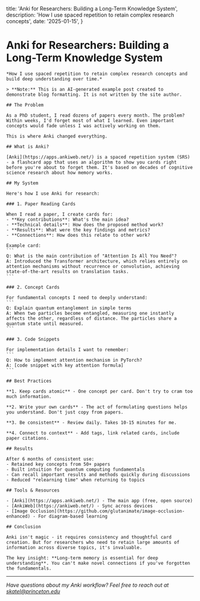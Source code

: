 
  title: 'Anki for Researchers: Building a Long-Term Knowledge System',
  description: 'How I use spaced repetition to retain complex research concepts',
  date: '2025-01-15',
}

<BlogLayout date="January 15, 2025">

# Anki for Researchers: Building a Long-Term Knowledge System

    *How I use spaced repetition to retain complex research concepts and build deep understanding over time.*

    > **Note:** This is an AI-generated example post created to demonstrate blog formatting. It is not written by the site author.

    ## The Problem

    As a PhD student, I read dozens of papers every month. The problem? Within weeks, I'd forget most of what I learned. Even important concepts would fade unless I was actively working on them.

    This is where Anki changed everything.

    ## What is Anki?

    [Anki](https://apps.ankiweb.net/) is a spaced repetition system (SRS) - a flashcard app that uses an algorithm to show you cards right before you're about to forget them. It's based on decades of cognitive science research about how memory works.

    ## My System

    Here's how I use Anki for research:

    ### 1. Paper Reading Cards

    When I read a paper, I create cards for:
    - **Key contributions**: What's the main idea?
    - **Technical details**: How does the proposed method work?
    - **Results**: What were the key findings and metrics?
    - **Connections**: How does this relate to other work?

    Example card:
    ```
    Q: What is the main contribution of "Attention Is All You Need"?
    A: Introduced the Transformer architecture, which relies entirely on 
    attention mechanisms without recurrence or convolution, achieving 
    state-of-the-art results on translation tasks.
    ```

    ### 2. Concept Cards

    For fundamental concepts I need to deeply understand:
    ```
    Q: Explain quantum entanglement in simple terms
    A: When two particles become entangled, measuring one instantly 
    affects the other, regardless of distance. The particles share a 
    quantum state until measured.
    ```

    ### 3. Code Snippets

    For implementation details I want to remember:
    ```
    Q: How to implement attention mechanism in PyTorch?
    A: [code snippet with key attention formula]
    ```

    ## Best Practices

    **1. Keep cards atomic** - One concept per card. Don't try to cram too much information.

    **2. Write your own cards** - The act of formulating questions helps you understand. Don't just copy from papers.

    **3. Be consistent** - Review daily. Takes 10-15 minutes for me.

    **4. Connect to context** - Add tags, link related cards, include paper citations.

    ## Results

    After 6 months of consistent use:
    - Retained key concepts from 50+ papers
    - Built intuition for quantum computing fundamentals
    - Can recall important results and methods quickly during discussions
    - Reduced "relearning time" when returning to topics

    ## Tools & Resources

    - [Anki](https://apps.ankiweb.net/) - The main app (free, open source)
    - [AnkiWeb](https://ankiweb.net/) - Sync across devices
    - [Image Occlusion](https://github.com/glutanimate/image-occlusion-enhanced) - For diagram-based learning

    ## Conclusion

    Anki isn't magic - it requires consistency and thoughtful card creation. But for researchers who need to retain large amounts of information across diverse topics, it's invaluable.

    The key insight: **Long-term memory is essential for deep understanding**. You can't make novel connections if you've forgotten the fundamentals.

---

*Have questions about my Anki workflow? Feel free to reach out at [skatel@princeton.edu](mailto:skatel@princeton.edu)*

</BlogLayout>
